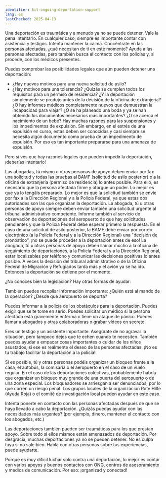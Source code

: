```yaml
---
identifier: kit-ongoing-deportation-support
lang: es
lastChecked: 2025-04-13
---
```


Una deportación es traumática y a menudo ya no se puede detener. Vale la pena intentarlo.
En cualquier caso, siempre es importante contar con asistencia y testigos.
Intenta mantener la calma.
Concéntrate en las personas afectadas, ¿qué necesitan de ti en este momento? Ayuda a las personas afectadas, pero también busca el contacto con los policías y, si procede, con los médicos presentes.

Puedes comprobar las posibilidades legales que aún pueden detener una deportación:
- ¿Hay nuevos motivos para una nueva solicitud de asilo?
- ¿Hay motivos para una tolerancia? 
¿Quizás se cumplen todos los requisitos para un permiso de residencia? ¿Y la deportación simplemente se produjo antes de la decisión de la oficina de extranjería?
¿O hay informes médicos completamente nuevos que demuestran la incapacidad para viajar? 
¿O se ha planeado una boda y ya se han obtenido los documentos necesarios más importantes? 
¿O se acerca el nacimiento de un bebé? 
Hay muchas razones para las suspensiones y los impedimentos de expulsión. Sin embargo, en el estrés de una expulsión en curso, estas deben ser conocidas y casi siempre se necesita algún documento como prueba de un impedimento de expulsión. Por eso es tan importante prepararse para una amenaza de expulsión.

Pero si ves que hay razones legales que pueden impedir la deportación, ¡deberías intentarlo!

Las abogadas, tú mismo u otras personas de apoyo deben enviar por fax una solicitud y todas las pruebas al BAMF (solicitud de asilo posterior) o a la oficina de extranjería (permiso de residencia) lo antes posible. Para ello, es necesario que la persona afectada firme y otorgue un poder. Lo mejor es que ya lo tengáis preparado.
Lo mejor es que la solicitud también se envíe por fax a la Dirección Regional y a la Policía Federal, ya que estas dos autoridades son las que organizan la deportación.
La abogada, tú u otras personas de apoyo siempre deben enviar también una solicitud urgente al tribunal administrativo competente.
Informe también al servicio de observación de deportaciones del aeropuerto de que hay solicitudes pendientes y que la Policía Federal debe esperar primero la respuesta.
En el caso de una solicitud de asilo posterior, la BAMF debe enviar por correo electrónico (a la Policía Federal y a la Dirección Regional) una "decisión de pronóstico", ¡no se puede proceder a la deportación antes de eso!
La abogada, tú u otras personas de apoyo deben llamar mucho a la oficina de seguimiento de deportaciones, a la Policía Federal y a la Dirección Regional, estar localizables por teléfono y comunicar las decisiones positivas lo antes posible.
A veces la decisión del tribunal administrativo o de la Oficina Federal de Migración y Refugiados tarda más y el avión ya se ha ido. Entonces la deportación se detiene por el momento.

¿No conoces bien la legislación? Hay otras formas de ayudar:

También puedes recopilar información importante: ¿Quién está al mando de la operación? ¿Desde qué aeropuerto se deporta? 

Puedes informar a la policía de los obstáculos para la deportación. Puedes exigir que se te tome en serio. Puedes solicitar un médico si la persona afectada está gravemente enferma o tiene un ataque de pánico. Puedes llamar a abogados y otras colaboradoras o grabar vídeos en secreto. 

Eres un testigo y un asistente importante. Asegúrate de no agravar la situación, pero tampoco dejes que te echen cuando te necesiten.
También puedes ayudar a empacar cosas importantes o cuidar de los niños asustados, si ese es realmente el deseo de las personas afectadas. ¡No es tu trabajo facilitar la deportación a la policía!

Si es posible, tú y otras personas podéis organizar un bloqueo frente a la casa, el autobús, la comisaría o el aeropuerto en el caso de un vuelo regular. En el caso de las deportaciones colectivas, probablemente habría que organizar un bloqueo muy grande de una puerta del aeropuerto o de una zona especial. Los bloqueadores se arriesgan a ser denunciados, por lo que corren un riesgo penal. 
Los grupos locales de la organización Rote Hilfe (Ayuda Roja) o el comité de investigación local pueden ayudar en este caso. 

Intenta ponerte en contacto con las personas afectadas después de que se haya llevado a cabo la deportación. ¿Quizás puedas ayudar con las necesidades más urgentes? (por ejemplo, dinero, mantener el contacto con los abogados, etc.)

Las deportaciones también pueden ser traumáticas para los que prestan apoyo. Sobre todo si ellos mismos están amenazados de deportación. Por desgracia, muchas deportaciones ya no se pueden detener. No es culpa tuya si no sale bien. Habla con otras personas sobre tus experiencias, puede ayudarte.

Porque es muy difícil luchar solo contra una deportación, lo mejor es contar con varios apoyos y buenos contactos con ONG, centros de asesoramiento y medios de comunicación. Por eso: ¡organizad y conectad!
